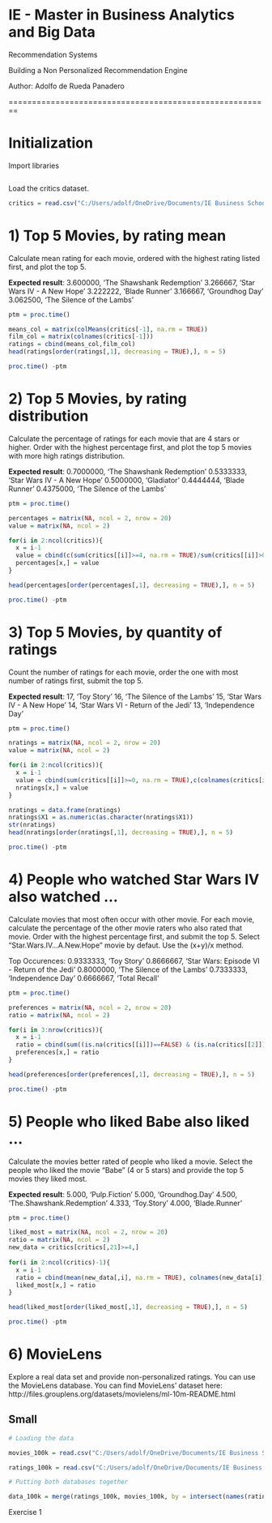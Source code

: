 # IE - Master in Business Analytics and Big Data
Recommendation Systems

Building a Non Personalized Recommendation Engine

Author: Adolfo de Rueda Panadero

========================================================

# Initialization

Import libraries

```r


```

Load the critics dataset.

```r
critics = read.csv("C:/Users/adolf/OneDrive/Documents/IE Business School/2nd Semester/Recommendation Engines/Labs/IE-Lab1/Data/critics.csv", sep = ",")
```

# 1) Top 5 Movies, by rating mean
Calculate mean rating for each movie, ordered with the highest rating listed first, and plot the top 5.

**Expected result**:
3.600000, 'The Shawshank Redemption'
3.266667, 'Star Wars IV - A New Hope'
3.222222, 'Blade Runner'
3.166667, 'Groundhog Day'
3.062500, 'The Silence of the Lambs'

```r
ptm = proc.time()

means_col = matrix(colMeans(critics[-1], na.rm = TRUE))
film_col = matrix(colnames(critics[-1]))
ratings = cbind(means_col,film_col)
head(ratings[order(ratings[,1], decreasing = TRUE),], n = 5)

proc.time() -ptm
```

# 2) Top 5 Movies, by rating distribution
Calculate the percentage of ratings for each movie that are 4 stars or higher. Order with the highest percentage first, and plot the top 5 movies with more high ratings distribution.

**Expected result**:
0.7000000, 'The Shawshank Redemption'
0.5333333, 'Star Wars IV - A New Hope'
0.5000000, 'Gladiator'
0.4444444, 'Blade Runner'
0.4375000, 'The Silence of the Lambs'

```r
ptm = proc.time()

percentages = matrix(NA, ncol = 2, nrow = 20)
value = matrix(NA, ncol = 2)

for(i in 2:ncol(critics)){
  x = i-1
  value = cbind(c(sum(critics[[i]]>=4, na.rm = TRUE)/sum(critics[[i]]>0, na.rm = TRUE)),c( colnames(critics[i]))) 
  percentages[x,] = value
}

head(percentages[order(percentages[,1], decreasing = TRUE),], n = 5)

proc.time() -ptm
```

# 3) Top 5 Movies, by quantity of ratings
Count the number of ratings for each movie, order the one with most number of ratings first, submit the top 5.

**Expected result**:
17, 'Toy Story'
16, 'The Silence of the Lambs'
15, 'Star Wars IV - A New Hope'
14, 'Star Wars VI - Return of the Jedi'
13, 'Independence Day'

```r
ptm = proc.time()

nratings = matrix(NA, ncol = 2, nrow = 20)
value = matrix(NA, ncol = 2)

for(i in 2:ncol(critics)){
  x = i-1
  value = cbind(sum(critics[[i]]>=0, na.rm = TRUE),c(colnames(critics[i])))
  nratings[x,] = value
}

nratings = data.frame(nratings)
nratings$X1 = as.numeric(as.character(nratings$X1))
str(nratings)
head(nratings[order(nratings[,1], decreasing = TRUE),], n = 5)

proc.time() -ptm
```

# 4) People who watched Star Wars IV also watched ...
Calculate movies that most often occur with other movie. For each movie, calculate the percentage of the other movie raters who also rated that movie. Order with the highest percentage first, and submit the top 5. Select "Star.Wars.IV...A.New.Hope" movie by defaut. Use the (x+y)/x method.

Top Occurences:
0.9333333, 'Toy Story'
0.8666667, 'Star Wars: Episode VI - Return of the Jedi'
0.8000000, 'The Silence of the Lambs'
0.7333333, 'Independence Day'
0.6666667, 'Total Recall'

```r
ptm = proc.time()

preferences = matrix(NA, ncol = 2, nrow = 20)
ratio = matrix(NA, ncol = 2)

for(i in 3:nrow(critics)){
  x = i-1
  ratio = cbind(sum((is.na(critics[[i]])==FALSE) & (is.na(critics[[2]])==FALSE), na.rm = TRUE)/sum(((is.na(critics[[2]])==FALSE))), c(colnames(critics[i])))
  preferences[x,] = ratio
}

head(preferences[order(preferences[,1], decreasing = TRUE),], n = 5)

proc.time() -ptm
```


# 5) People who liked Babe also liked ...
Calculate the movies better rated of people who liked a movie. Select the people who liked the movie "Babe" (4 or 5 stars) and provide the top 5 movies they liked most.

**Expected result**:
5.000, 'Pulp.Fiction'
5.000, 'Groundhog.Day'
4.500, 'The.Shawshank.Redemption'
4.333, 'Toy.Story'
4.000, 'Blade.Runner'

```r
ptm = proc.time()

liked_most = matrix(NA, ncol = 2, nrow = 20)
ratio = matrix(NA, ncol = 2)
new_data = critics[critics[,21]>=4,]
 
for(i in 2:ncol(critics)-1){
  x = i-1
  ratio = cbind(mean(new_data[,i], na.rm = TRUE), colnames(new_data[i]))
  liked_most[x,] = ratio
}

head(liked_most[order(liked_most[,1], decreasing = TRUE),], n = 5)

proc.time() -ptm

```

# 6) MovieLens
Explore a real data set and provide non-personalized ratings. You can use the MovieLens database. You can find MovieLens' dataset here: http://files.grouplens.org/datasets/movielens/ml-10m-README.html

## Small

```r

# Loading the data

movies_100k = read.csv("C:/Users/adolf/OneDrive/Documents/IE Business School/2nd Semester/Recommendation Engines/Labs/IE-Lab1/Data/ml-latest-small/movies.csv", sep = ",")

ratings_100k = read.csv("C:/Users/adolf/OneDrive/Documents/IE Business School/2nd Semester/Recommendation Engines/Labs/IE-Lab1/Data/ml-latest-small/ratings.csv", sep = ",")

# Putting both databases together

data_100k = merge(ratings_100k, movies_100k, by = intersect(names(ratings_100k$movieId), names(movies_100k$movieId)))

```





Exercise 1
```r




```

